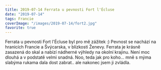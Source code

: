```yaml
---
title: 2019-07-14 Ferrata u pevnosti Fort l'Écluse
date: "2019-07-14"
tags: Francie
coverImage: "/images/2019-07-14/fort2.jpg"
favorite: true
---
```


Ferrata u pevnosti Fort l'Écluse byl pro mě zážitek :) Pevnost se nachází na hranicích Francie a Švýcarska, v blízkosti Ženevy. Ferrata je krásně zasazená do skal a nabízí nádherné výhledy na okolní krajinu. Není moc dlouhá a v podstatě velmi snadná. Noo, teda jak pro koho... mně s mýma slabýma rukama dala dost zabrat.. ale nakonec jsem ji zvládla.

<CustomImage
  src="/images/2019-07-14/fort1.jpg"
  alt="Ferrata u pevnosti Fort l'Écluse"
  size="horizontalLarge"
/>

<LayoutGrid2Col>
  <CustomImage
    src="/images/2019-07-14/fort2.jpg"
    alt="Ferrata u pevnosti Fort l'Écluse"
    size="horizontalLarge"
  />
  <CustomImage
    src="/images/2019-07-14/fort3.jpg"
    alt="Ferrata u pevnosti Fort l'Écluse"
    size="horizontalLarge"
  />
</LayoutGrid2Col>
